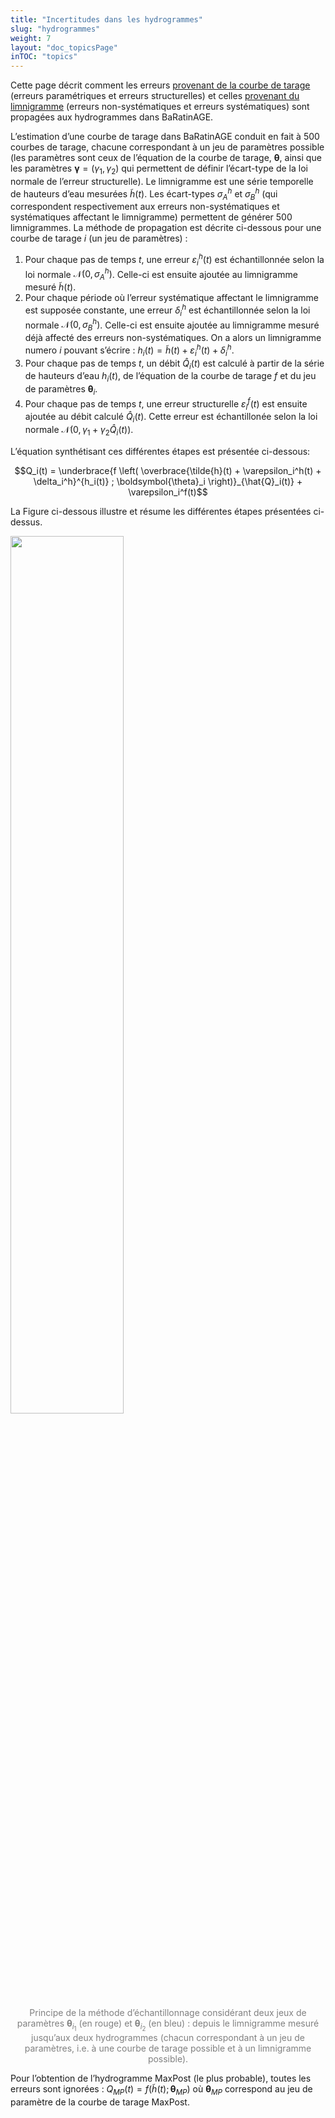 ---
title: "Incertitudes dans les hydrogrammes"
slug: "hydrogrammes"
weight: 7
layout: "doc_topicsPage"
inTOC: "topics"
---

Cette page décrit comment les erreurs [provenant de la courbe de tarage](/fr/doc/topics/modele-stat) (erreurs paramétriques et erreurs structurelles) et celles [provenant du limnigramme](/fr/doc/topics/limni) (erreurs non-systématiques et erreurs systématiques) sont propagées aux hydrogrammes dans BaRatinAGE.

L’estimation d’une courbe de tarage dans BaRatinAGE conduit en fait à 500 courbes de tarage, chacune correspondant à un jeu de paramètres possible (les paramètres sont ceux de l’équation de la courbe de tarage, $\boldsymbol{\theta}$, ainsi que les paramètres $\boldsymbol{\gamma}=(\gamma_1,\gamma_2)$ qui permettent de définir l’écart-type de la loi normale de l’erreur structurelle). Le limnigramme est une série temporelle de hauteurs d’eau mesurées $\tilde{h}(t)$. Les écart-types $\sigma_A^h$ et $\sigma_B^h$ (qui correspondent respectivement aux erreurs non-systématiques et systématiques affectant le limnigramme) permettent de générer 500 limnigrammes. La méthode de propagation est décrite ci-dessous pour une courbe de tarage $i$ (un jeu de paramètres) :

1. Pour chaque pas de temps $t$, une erreur $\varepsilon_i^h(t)$ est échantillonnée selon la loi normale $\mathcal{N}(0,\sigma_A^h)$. Celle-ci est ensuite ajoutée au limnigramme mesuré $\tilde{h}(t)$.
2. Pour chaque période où l’erreur systématique affectant le limnigramme est supposée constante, une erreur $\delta_i^h$ est échantillonnée selon la loi normale $\mathcal{N}(0,\sigma_B^h)$. Celle-ci est ensuite ajoutée au limnigramme mesuré déjà affecté des erreurs non-systématiques. On a alors un limnigramme numero $i$ pouvant s’écrire : $h_i(t) = \tilde{h}(t) + \varepsilon_i^h(t) + \delta_i^h$.
3. Pour chaque pas de temps $t$, un débit $\hat{Q}_i(t)$ est calculé à partir de la série de hauteurs d’eau $h_i(t)$, de l’équation de la courbe de tarage $f$ et du jeu de paramètres $\boldsymbol{\theta}_i$.
4. Pour chaque pas de temps $t$, une erreur structurelle $\varepsilon_i^f(t)$ est ensuite ajoutée au débit calculé $\hat{Q}_i(t)$. Cette erreur est échantillonée selon la loi normale $\mathcal{N}\left( 0,\gamma_1 + \gamma_2 \hat{Q}_i(t) \right)$.

L’équation synthétisant ces différentes étapes est présentée ci-dessous:

$$Q_i(t) = \underbrace{f \left( 
\overbrace{\tilde{h}(t) + \varepsilon_i^h(t) + \delta_i^h}^{h_i(t)}
; \boldsymbol{\theta}_i \right)}_{\hat{Q}_i(t)}
+ \varepsilon_i^f(t)$$

La Figure ci-dessous illustre et résume les différentes étapes présentées ci-dessus.

<img src="propagation.fr.png" width="60%">
<p style="text-align: center;color: gray;"> Principe de la méthode d'échantillonnage considérant deux jeux de paramètres $\boldsymbol{\theta}_{i_1}$ (en rouge) et $\boldsymbol{\theta}_{i_2}$ (en bleu) : depuis le limnigramme mesuré jusqu’aux deux hydrogrammes (chacun correspondant à un jeu de paramètres, i.e. à une courbe de tarage possible et à un limnigramme possible). </p>

Pour l’obtention de l’hydrogramme MaxPost (le plus probable), toutes les erreurs sont ignorées : $Q_{MP}(t) = f(\tilde{h}(t) ; \boldsymbol{\theta}_{MP})$ où $\boldsymbol{\theta}_{MP}$ correspond au jeu de paramètre de la courbe de tarage MaxPost.

